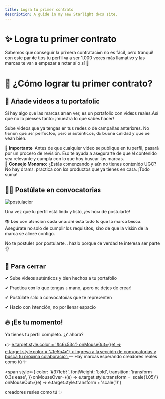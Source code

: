 ```yaml
---
title: Logra tu primer contrato
description: A guide in my new Starlight docs site.
---
```


# ✨ Logra tu primer contrato

Sabemos que conseguir la primera contratación no es fácil, pero tranqui! con este par de tips tu perfil va a ser 1.000 veces más llamativo y las marcas te van a empezar a notar sí o sí 🤩

# 🚀 ¿Cómo lograr tu primer contrato?

## 💼 Añade videos a tu portafolio

Si hay algo que las marcas aman ver, es un portafolio con videos reales.Así que no lo pienses tanto: ¡muestra lo que sabes hacer!

Sube videos que ya tengas en tus redes o de campañas anteriores. No tienen que ser perfectos, pero sí auténticos, de buena calidad y que se vean bien.

<div style={{
  backgroundColor: '#fff5f5',
  borderLeft: '6px solid #fe5b4c',
  borderRadius: '12px',
  padding: '16px',
  marginBottom: '16px',
  boxShadow: '0 2px 8px rgba(0,0,0,0.05)',
  lineHeight: '1.6'
}}>
  <strong>📌 Importante:</strong> Antes de que cualquier video se publique en tu perfil, pasará por un proceso de revisión.  
  Eso te ayuda a asegurarte de que el contenido sea relevante y cumpla con lo que hoy buscan las marcas.
</div>

<div style={{
  backgroundColor: '#fffbe6',
  borderLeft: '6px solid #fcd34d',
  borderRadius: '12px',
  padding: '16px',
  marginBottom: '16px',
  boxShadow: '0 2px 8px rgba(0,0,0,0.05)',
  lineHeight: '1.6'
}}>
  <strong>📝 Consejo Monomo:</strong> ¿Estás comenzando y aún no tienes contenido UGC? No hay drama: practica con los productos que ya tienes en casa. ¡Todo suma!
</div>

## 🙋‍♀️ Postúlate en convocatorias

![postulacion](/images/postulacion-ezgif.com-crop.gif)

Una vez que tu perfil está lindo y listo, ¡es hora de postularte!

📚 Lee con atención cada una: ahí está todo lo que la marca busca. Asegúrate no solo de cumplir los requisitos, sino de que la visión de la marca se alinee contigo.

No te postules por postularte… hazlo porque de verdad te interesa ser parte 👌

## 🧵 Para cerrar

✔ Sube videos auténticos y bien hechos a tu portafolio

✔ Practica con lo que tengas a mano, ¡pero no dejes de crear!

✔ Postúlate solo a convocatorias que te representen

✔ Hazlo con intención, no por llenar espacio

## 🔥 ¡Es tu momento!

Ya tienes tu perfil completo. ¿Y ahora?

<p style={{ margin: 0 }}>
👉 <a 
  href="https://app.monomo.com.co/convocatorias" 
  target="_blank" 
  style={{
    color: '#fe5b4c',
    textDecoration: 'underline',
    fontWeight: 'bold',
    transition: 'color 0.2s ease'
  }}
  onMouseOver={(e) => e.target.style.color = '#c6453c'}
  onMouseOut={(e) => e.target.style.color = '#fe5b4c'}
>
Ingresa a la sección de convocatorias y busca tu próxima colaboración
</a> — Hay marcas esperando <span style={{ color: '#37feb5', fontWeight: 'bold' }}>creadores reales como tú ✨</span>
</p>

<span style={{
  color: '#37feb5',
  fontWeight: 'bold',
  transition: 'transform 0.3s ease',
}}
onMouseOver={(e) => e.target.style.transform = 'scale(1.05)'}
onMouseOut={(e) => e.target.style.transform = 'scale(1)'}
>
creadores reales como tú ✨
</span>

